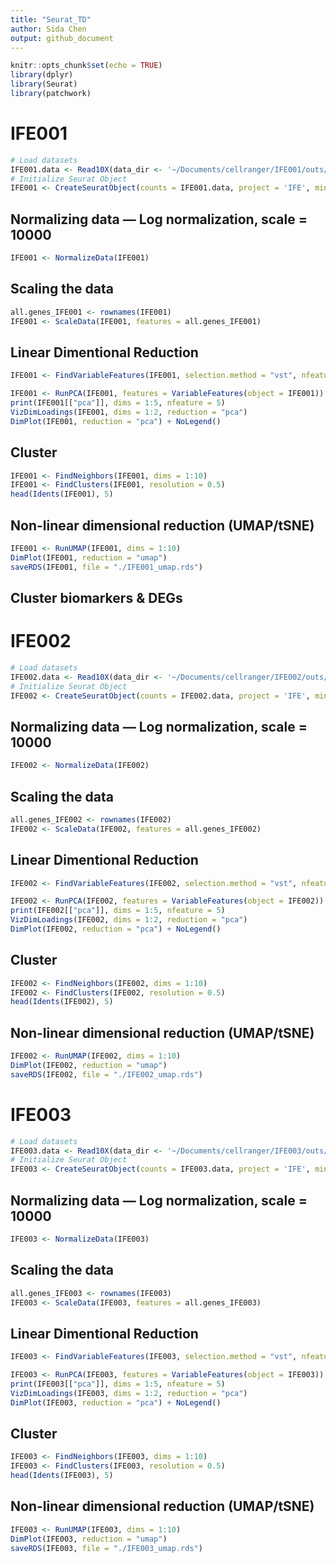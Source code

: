 ```yaml
---
title: "Seurat_TD"
author: Sida Chen
output: github_document
---
```


```r
knitr::opts_chunk$set(echo = TRUE)
library(dplyr)
library(Seurat)
library(patchwork)
```

# IFE001
```r
# Load datasets
IFE001.data <- Read10X(data_dir <- '~/Documents/cellranger/IFE001/outs/filtered_feature_bc_matrix')
# Initialize Seurat Object
IFE001 <- CreateSeuratObject(counts = IFE001.data, project = 'IFE', min.cells = 3, min.features = 200)
```

## Normalizing data --- Log normalization, scale = 10000
```r
IFE001 <- NormalizeData(IFE001)
```

## Scaling the data
```r
all.genes_IFE001 <- rownames(IFE001)
IFE001 <- ScaleData(IFE001, features = all.genes_IFE001)
```

## Linear Dimentional Reduction
```r
IFE001 <- FindVariableFeatures(IFE001, selection.method = "vst", nfeatures = 2000)

IFE001 <- RunPCA(IFE001, features = VariableFeatures(object = IFE001))
print(IFE001[["pca"]], dims = 1:5, nfeature = 5)
VizDimLoadings(IFE001, dims = 1:2, reduction = "pca")
DimPlot(IFE001, reduction = "pca") + NoLegend()
```

## Cluster
```r
IFE001 <- FindNeighbors(IFE001, dims = 1:10)
IFE001 <- FindClusters(IFE001, resolution = 0.5)
head(Idents(IFE001), 5)
```

## Non-linear dimensional reduction (UMAP/tSNE)
```r
IFE001 <- RunUMAP(IFE001, dims = 1:10)
DimPlot(IFE001, reduction = "umap")
saveRDS(IFE001, file = "./IFE001_umap.rds")
```

## Cluster biomarkers & DEGs




# IFE002
```r
# Load datasets
IFE002.data <- Read10X(data_dir <- '~/Documents/cellranger/IFE002/outs/filtered_feature_bc_matrix')
# Initialize Seurat Object
IFE002 <- CreateSeuratObject(counts = IFE002.data, project = 'IFE', min.cells = 3, min.features = 200)
```

## Normalizing data --- Log normalization, scale = 10000
```r
IFE002 <- NormalizeData(IFE002)
```

## Scaling the data
```r
all.genes_IFE002 <- rownames(IFE002)
IFE002 <- ScaleData(IFE002, features = all.genes_IFE002)
```

## Linear Dimentional Reduction
```r
IFE002 <- FindVariableFeatures(IFE002, selection.method = "vst", nfeatures = 2000)

IFE002 <- RunPCA(IFE002, features = VariableFeatures(object = IFE002))
print(IFE002[["pca"]], dims = 1:5, nfeature = 5)
VizDimLoadings(IFE002, dims = 1:2, reduction = "pca")
DimPlot(IFE002, reduction = "pca") + NoLegend()
```

## Cluster
```r
IFE002 <- FindNeighbors(IFE002, dims = 1:10)
IFE002 <- FindClusters(IFE002, resolution = 0.5)
head(Idents(IFE002), 5)
```

## Non-linear dimensional reduction (UMAP/tSNE)
```r
IFE002 <- RunUMAP(IFE002, dims = 1:10)
DimPlot(IFE002, reduction = "umap")
saveRDS(IFE002, file = "./IFE002_umap.rds")
```


# IFE003
```r
# Load datasets
IFE003.data <- Read10X(data_dir <- '~/Documents/cellranger/IFE003/outs/filtered_feature_bc_matrix')
# Initialize Seurat Object
IFE003 <- CreateSeuratObject(counts = IFE003.data, project = 'IFE', min.cells = 3, min.features = 200)
```

## Normalizing data --- Log normalization, scale = 10000
```r
IFE003 <- NormalizeData(IFE003)
```

## Scaling the data
```r
all.genes_IFE003 <- rownames(IFE003)
IFE003 <- ScaleData(IFE003, features = all.genes_IFE003)
```

## Linear Dimentional Reduction
```r
IFE003 <- FindVariableFeatures(IFE003, selection.method = "vst", nfeatures = 2000)

IFE003 <- RunPCA(IFE003, features = VariableFeatures(object = IFE003))
print(IFE003[["pca"]], dims = 1:5, nfeature = 5)
VizDimLoadings(IFE003, dims = 1:2, reduction = "pca")
DimPlot(IFE003, reduction = "pca") + NoLegend()
```

## Cluster
```r
IFE003 <- FindNeighbors(IFE003, dims = 1:10)
IFE003 <- FindClusters(IFE003, resolution = 0.5)
head(Idents(IFE003), 5)
```

## Non-linear dimensional reduction (UMAP/tSNE)
```r
IFE003 <- RunUMAP(IFE003, dims = 1:10)
DimPlot(IFE003, reduction = "umap")
saveRDS(IFE003, file = "./IFE003_umap.rds")
```








